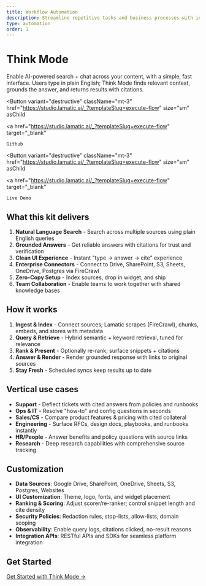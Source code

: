```yaml
---
title: Workflow Automation
description: Streamline repetitive tasks and business processes with intelligent automation. Handles complex workflows with error handling and performance monitoring.
type: automation
order: 1
---
```



# Think Mode

Enable AI-powered search + chat across your content, with a simple, fast interface. Users type in plain English; Think Mode finds relevant context, grounds the answer, and returns results with citations.

<Button
  variant="destructive"
  className="mt-3"
  href="https://studio.lamatic.ai/_?templateSlug=execute-flow"
  size="sm"
  asChild
>
  <a
    href="https://studio.lamatic.ai/_?templateSlug=execute-flow"
    target="_blank"
  >
    Github
  </a>
</Button>

<Button
  variant="destructive"
  className="mt-3"
  href="https://studio.lamatic.ai/_?templateSlug=execute-flow"
  size="sm"
  asChild
>
  <a
    href="https://studio.lamatic.ai/_?templateSlug=execute-flow"
    target="_blank"
  >
    Live Demo
  </a>
</Button>


## What this kit delivers

1. **Natural Language Search** - Search across multiple sources using plain English queries
2. **Grounded Answers** - Get reliable answers with citations for trust and verification
3. **Clean UI Experience** - Instant "type → answer → cite" experience
4. **Enterprise Connectors** - Connect to Drive, SharePoint, S3, Sheets, OneDrive, Postgres via FireCrawl
5. **Zero-Copy Setup** - Index sources, drop in widget, and ship
6. **Team Collaboration** - Enable teams to work together with shared knowledge bases

## How it works

1. **Ingest & Index** - Connect sources; Lamatic scrapes (FireCrawl), chunks, embeds, and stores with metadata
2. **Query & Retrieve** - Hybrid semantic + keyword retrieval, tuned for relevance
3. **Rank & Present** - Optionally re-rank; surface snippets + citations
4. **Answer & Render** - Render grounded response with links to original sources
5. **Stay Fresh** - Scheduled syncs keep results up to date

## Vertical use cases

- **Support** - Deflect tickets with cited answers from policies and runbooks
- **Ops & IT** - Resolve "how-to" and config questions in seconds
- **Sales/CS** - Compare product features & pricing with cited collateral
- **Engineering** - Surface RFCs, design docs, playbooks, and runbooks instantly
- **HR/People** - Answer benefits and policy questions with source links
- **Research** - Deep research capabilities with comprehensive source tracking

## Customization

- **Data Sources**: Google Drive, SharePoint, OneDrive, Sheets, S3, Postgres, Websites
- **UI Customization**: Theme, logo, fonts, and widget placement
- **Ranking & Scoring**: Adjust scorer/re-ranker; control snippet length and cite density
- **Security Policies**: Redaction rules, stop-lists, allow-lists, domain scoping
- **Observability**: Enable query logs, citations clicked, no-result reasons
- **Integration APIs**: RESTful APIs and SDKs for seamless platform integration

## Get Started

[Get Started with Think Mode →](https://studio.lamatic.ai/_?templateSlug=vectorise-link)
